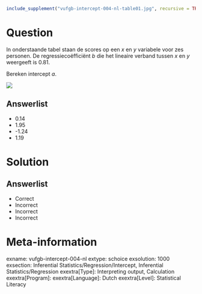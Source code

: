 ```r
include_supplement("vufgb-intercept-004-nl-table01.jpg", recursive = TRUE)
```

Question
========

In onderstaande tabel staan de scores op een *x* en *y* variabele voor zes personen. De regressiecoëfficiënt *b* die het lineaire verband tussen *x* en *y* weergeeft is 0.81. 

Bereken intercept *a*.

![](vufgb-intercept-004-nl-table01.jpg)
  
Answerlist
----------
* 0.14
* 1.95
* -1.24
* 1.19

Solution
========

Answerlist
----------
* Correct
* Incorrect
* Incorrect
* Incorrect

Meta-information
================
exname: vufgb-intercept-004-nl
extype: schoice
exsolution: 1000
exsection: Inferential Statistics/Regression/Intercept, Inferential Statistics/Regression
exextra[Type]: Interpreting output, Calculation
exextra[Program]: 
exextra[Language]: Dutch
exextra[Level]: Statistical Literacy
